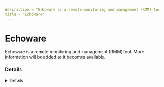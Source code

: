 ```yaml
---
description = "Echoware is a remote monitoring and management (RMM) tool. More information will be added as it becomes available."
title = "Echoware"
---
```




# Echoware

Echoware is a remote monitoring and management (RMM) tool. More information will be added as it becomes available.

### Details
<Details author={""}
         category={""}
         created={""}
         website={""}
         lastModified={"2024-02-07"}
         privileges={""}
         free={ false }
         verification={ false }
/>

#### Installation Paths
<Card code={ ["echoserver*.exe", "echoware.dll"] }/>





### Forensic Artifacts








### Detections
- Detects potential processes activity of Echoware RMM tool
  - [Sigma Rule](https://github.com/magicsword-io/LOLRMM/blob/main/detections/sigma/echoware_processes_sigma.yml)


